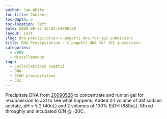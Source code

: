 ```yaml
---
author: Sam White
toc-title: Contents
toc-depth: 5
toc-location: left
date: 2009-08-25 16:03:54+00:00
layout: post
slug: dna-precipitation-c-pugetti-dna-for-jgi-submission
title: DNA Precipitation - C.pugetti DNA for JGI submission
categories:
  - 2009
  - Miscellaneous
tags:
  - Cycloclasticus pugetii
  - DNA
  - EtOH precipitation
  - JGI
---
```


Precipitate DNA from [20090526](/Sam%27s+Working+Notebook+Jan-May+2009#sjw20090526) to concentrate and run on gel for resubmission to JGI to see what happens. Added 0.1 volume of 3M sodium acetate, pH = 5.2 (40uL) and 2 volumes of 100% EtOH (880uL). Mixed throughly and incubated O/N @ -20C.

